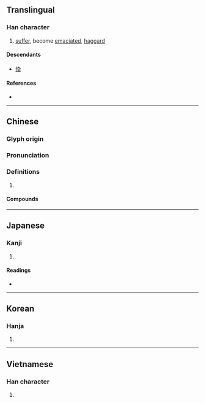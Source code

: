 {{character info/new}}
{{also|忰}}
==Translingual==

===Han character===
{{Han char|rn=61|rad=心|as=08|sn=11|four=90048|canj=PYOJ|ids=⿰忄卒}}

# [[suffer]], become [[emaciate]]d, [[haggard]]

====Descendants====
* [[忰]]

====References====
* {{Han ref|kx=0389.020|dkj=10726|dj=0722.060|hdz=42318.060|uh=60B4|ud=24756|bh=B17C|bd=45436}}

----

==Chinese==
{{zh-forms}}

===Glyph origin===
{{Han etym}}

===Pronunciation===
{{zh-pron
|m=cuì
|c=seoi6
|mn=qz,xm,zz:chūi
|mc=y
|oc=y
|cat=
}}

===Definitions===
{{zh-hanzi}}

# {{rfdef|zh}}

====Compounds====
{{zh-der|悴族|悴薄|悴賤|憔悴|朝榮夕悴|榮悴|瘏悴|豐悴}}

----

==Japanese==

===Kanji===
{{ja-kanji|grade=|rs=心08}}

# {{defn|lang=ja|sort=心08}}

====Readings====
* {{ja-readings|on=[[すい]] (sui)|kun=[[やつれる]] (yatsureru), [[せがれ]] (segare)}}

----

==Korean==

===Hanja===
{{ko-hanja|hangeul=췌|eumhun=|rv=chwe|mr=ch'we|y=chwey}}

# {{defn|lang=ko|sort=心08}}

----

==Vietnamese==

===Han character===
{{vi-readings|rs=心08|hanviet=xót}}

# {{defn|lang=vi|sort=心08}}